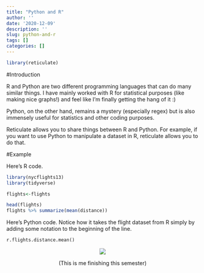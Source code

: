 ```yaml
---
title: "Python and R"
author: ''
date: '2020-12-09'
description: ''
slug: python-and-r
tags: []
categories: []
---
```


```R
library(reticulate)
```


#Introduction

R and Python are two different programming languages that can do many similar things. I have mainly worked with R for statistical purposes (like making nice graphs!) and feel like I'm finally getting the hang of it :)

Python, on the other hand, remains a mystery (especially regex) but is also immensely useful for statistics and other coding purposes. 

Reticulate allows you to share things between R and Python. For example, if you want to use Python to manipulate a dataset in R, reticulate allows you to do that. 

#Example

Here's R code.

```R
library(nycflights13)
library(tidyverse)

flights<-flights

head(flights)
flights %>% summarize(mean(distance))
```


Here's Python code. Notice how it takes the flight dataset from R simply by adding some notation to the beginning of the line.

```python
r.flights.distance.mean()
```

<center>
![](/post/2020-12-09-python-and-r_files/05onfire1_xp-articleLarge-v2.webp)

(This is me finishing this semester)
</center>

